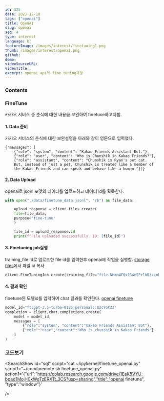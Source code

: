```yaml
---
id: 125
date: 2023-12-10
tags: ["openai"]
title: OpenAI
slug: openai
seq: 4
type: interest
language: kr
featureImage: /images/interest/finetuning1.png
thumb: /images/interest/openai.png
github:
demo:
videoSourceURL:
videoTitle:
excerpt: openai api의 fine tuning과정
---
```


### Contents

### FineTune

카카오 서비스 중 춘식에 대한 내용을 보완하여 finetune하고자함.

#### 1. Data 준비

카카오 서비스의 춘식에 대한 보완설명을 아래와 같이 영문으로 입력했다.

```
{"messages": [
    {"role": "system", "content": "Kakao Friends Assistant Bot."},
    {"role": "user", "content": "Who is Chunshik in Kakao Friends?"},
    {"role": "assistant", "content": "Chunshik is Ryan's pet cat.
    But, instead of just a pet, Chunshik is treated like a member of
    the Kakao Friends and can speak and behave like a human."}]}
```

#### 2. Data Upload

openai로 jsonl 포맷의 데이터를 업로드하고 데이터 id를 획득한다.

```python
with open("./data/finetune_data.jsonl", "rb") as file_data:

    upload_response = client.files.create(
    file=file_data,
    purpose='fine-tune'
    )

    file_id = upload_response.id
    print(f"File uploaded successfully. ID: {file_id}")

```

#### 3. Finetuning job실행

training_file id로 업로드한 file id를 입력한후 openai에 작업을 실행함.
[storage files](https://platform.openai.com/storage/files)에서 파일 id 복사

```python
client.FineTuningJob.create(training_file="file-NHmo4FQx1R4e5PrlbBizLnDd",model="gpt-3.5-turbo")

```

#### 4. 결과 확인

finetune된 모델id를 입력하여 chat 결과를 확인한다.
[openai finetune](https://platform.openai.com/finetune)

```python
model_id="ft:gpt-3.5-turbo-0125:personal::8zcYGtZ3"
completion = client.chat.completions.create(
    model = model_id,
    messages = [
        {"role":"system", "content":"Kakao Friends Assistant Bot"},
        {"role":"user","content":"Who is chunshik in Kakao Friends"}
    ]
)
```

### 코드보기

<SearchShow
    id="sql"
    script="cat ~/ipykernel/finetune_openai.py"
    script1="~/condaremote.sh finetune_openai.py"
    action1='{"url":"https://colab.research.google.com/drive/1EaK5VYU-bpad1MojH0xWgTzERXTt_3CS?usp=sharing","title":"openai finetune", "type":"window"}'

/>
